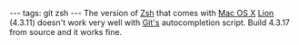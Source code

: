---
tags: git zsh
---
The version of [[Zsh]] that comes with [[Mac OS X]] [[Lion]] (4.3.11) doesn't work very well with [[Git's]] autocompletion script. Build 4.3.17 from source and it works fine.
